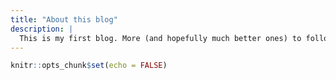 ```yaml
---
title: "About this blog"
description: |
  This is my first blog. More (and hopefully much better ones) to follow in the coming few weeks.
---
```


```r
knitr::opts_chunk$set(echo = FALSE)
```
